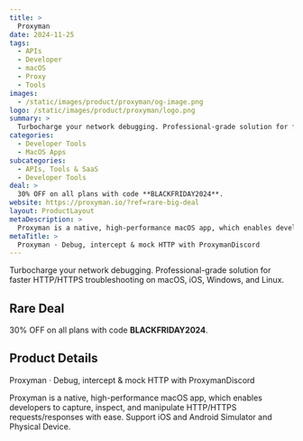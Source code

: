```yaml
---
title: >
  Proxyman
date: 2024-11-25
tags:
  - APIs
  - Developer
  - macOS
  - Proxy
  - Tools
images:
  - /static/images/product/proxyman/og-image.png
logo: /static/images/product/proxyman/logo.png
summary: >
  Turbocharge your network debugging. Professional-grade solution for faster HTTP/HTTPS troubleshooting on macOS, iOS, Windows, and Linux.
categories:
  - Developer Tools
  - MacOS Apps
subcategories:
  - APIs, Tools & SaaS
  - Developer Tools
deal: >
  30% OFF on all plans with code **BLACKFRIDAY2024**.
website: https://proxyman.io/?ref=rare-big-deal
layout: ProductLayout
metaDescription: >
  Proxyman is a native, high-performance macOS app, which enables developers to capture, inspect, and manipulate HTTP/HTTPS requests/responses with ease. Support iOS and Android Simulator and Physical Device.
metaTitle: >
  Proxyman · Debug, intercept & mock HTTP with ProxymanDiscord
---
```

Turbocharge your network debugging. Professional-grade solution for faster HTTP/HTTPS troubleshooting on macOS, iOS, Windows, and Linux.

## Rare Deal

30% OFF on all plans with code **BLACKFRIDAY2024**.

## Product Details
Proxyman · Debug, intercept & mock HTTP with ProxymanDiscord

Proxyman is a native, high-performance macOS app, which enables developers to capture, inspect, and manipulate HTTP/HTTPS requests/responses with ease. Support iOS and Android Simulator and Physical Device.
